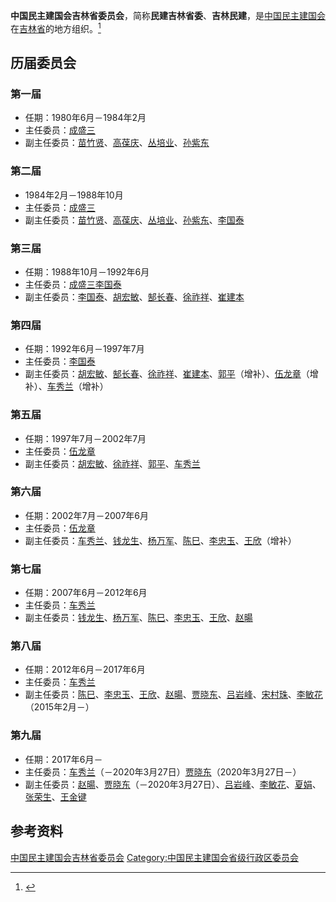 {{Infobox PRCG
|机构名称 = 中国民主建国会吉林省委员会
|标志1    =
|格言1    =
|届数     = 九
|任期始   = 2017年6月
|任期终   =
|职位1    = 主任委员
|人员1    = [[贾晓东_(1961年)|贾晓东]]
|职位2    = 副主任委员
|人员2    = [[赵暘|赵暘]]、[[吕岩峰|吕岩峰]]、[[李敏花|李敏花]]、[[夏娟|夏娟]]、[[张荣生|张荣生]]、[[王金键|王金键]]
|人数2    =
|职位3    =
|人员3    =
|组织法规 = 中国民主建国会章程
|上级机构 = [[中国民主建国会中央委员会|中国民主建国会中央委员会]]
|机构类型 = [[民主党派|民主党派]][[中国一级行政区|省级行政区]][[委员会|委员会]]
|行政级别 = 正厅级
|场所1    = 
|地址1    = 
|邮编1    = 
|电话1    = 
|官网1    = {{url|http://www.jldca.org.cn/}}
}}
'''中国民主建国会吉林省委员会'''，简称'''民建吉林省委'''、'''吉林民建'''，是[[中国民主建国会|中国民主建国会]]在[[吉林省|吉林省]]的地方组织。<ref>{{Cite book|title=吉林省百科全书 • 上册|author=王云坤主编; 尤国, 尹峰文, 邢世杰等副主编|publisher=吉林人民出版社|year=1998|isbn=|location=长春|pages=}}</ref>

== 历届委员会 ==
=== 第一届 ===
* 任期：1980年6月－1984年2月         
* 主任委员：[[成盛三|成盛三]]
* 副主任委员：[[苗竹贤|苗竹贤]]、[[高葆庆|高葆庆]]、[[丛培业|丛培业]]、[[孙紫东|孙紫东]]

=== 第二届 ===
* 1984年2月－1988年10月
* 主任委员：[[成盛三|成盛三]]
* 副主任委员：[[苗竹贤|苗竹贤]]、[[高葆庆|高葆庆]]、[[丛培业|丛培业]]、[[孙紫东|孙紫东]]、[[李国泰_(1924年)|李国泰]]

=== 第三届 ===
* 任期：1988年10月－1992年6月
* 主任委员：[[成盛三|成盛三]]{{to}}[[李国泰_(1924年)|李国泰]]
* 副主任委员：[[李国泰_(1924年)|李国泰]]、[[胡宏敏|胡宏敏]]、[[郜长春|郜长春]]、[[徐祚祥|徐祚祥]]、[[崔建本|崔建本]]

=== 第四届 ===
* 任期：1992年6月－1997年7月
* 主任委员：[[李国泰_(1924年)|李国泰]]
* 副主任委员：[[胡宏敏|胡宏敏]]、[[郜长春|郜长春]]、[[徐祚祥|徐祚祥]]、[[崔建本|崔建本]]、[[郭平|郭平]]（增补）、[[伍龙章|伍龙章]]（增补）、[[车秀兰|车秀兰]]（增补）

=== 第五届 ===
* 任期：1997年7月－2002年7月
* 主任委员：[[伍龙章|伍龙章]]
* 副主任委员：[[胡宏敏|胡宏敏]]、[[徐祚祥|徐祚祥]]、[[郭平|郭平]]、[[车秀兰|车秀兰]]

=== 第六届 ===
* 任期：2002年7月－2007年6月
* 主任委员：[[伍龙章|伍龙章]]
* 副主任委员：[[车秀兰|车秀兰]]、[[钱龙生|钱龙生]]、[[杨万军|杨万军]]、[[陈巳|陈巳]]、[[李忠玉|李忠玉]]、[[王欣_(1954年)|王欣]]（增补）

=== 第七届 ===
* 任期：2007年6月－2012年6月
* 主任委员：[[车秀兰|车秀兰]]
* 副主任委员：[[钱龙生|钱龙生]]、[[杨万军|杨万军]]、[[陈巳|陈巳]]、[[李忠玉|李忠玉]]、[[王欣_(1954年)|王欣]]、[[赵暘|赵暘]]

=== 第八届 ===
* 任期：2012年6月－2017年6月
* 主任委员：[[车秀兰|车秀兰]]
* 副主任委员：[[陈巳|陈巳]]、[[李忠玉|李忠玉]]、[[王欣_(1954年)|王欣]]、[[赵暘|赵暘]]、[[贾晓东_(1961年)|贾晓东]]、[[吕岩峰|吕岩峰]]、[[宋村珠|宋村珠]]、[[李敏花|李敏花]]（2015年2月－）

=== 第九届 ===
* 任期：2017年6月－
* 主任委员：[[车秀兰|车秀兰]]（－2020年3月27日）{{to}}[[贾晓东_(1961年)|贾晓东]]（2020年3月27日－）
* 副主任委员：[[赵暘|赵暘]]、[[贾晓东_(1961年)|贾晓东]]（－2020年3月27日）、[[吕岩峰|吕岩峰]]、[[李敏花|李敏花]]、[[夏娟|夏娟]]、[[张荣生|张荣生]]、[[王金键|王金键]]

== 参考资料 ==
{{reflist}}

{{中华人民共和国各省级行政区|委员会|中国民主建国会|仅内地=yes}}

{{Authority control}}
[[Category:中国民主建国会吉林省委员会|]]
[[Category:中国民主建国会省级行政区委员会|Category:中国民主建国会省级行政区委员会]]